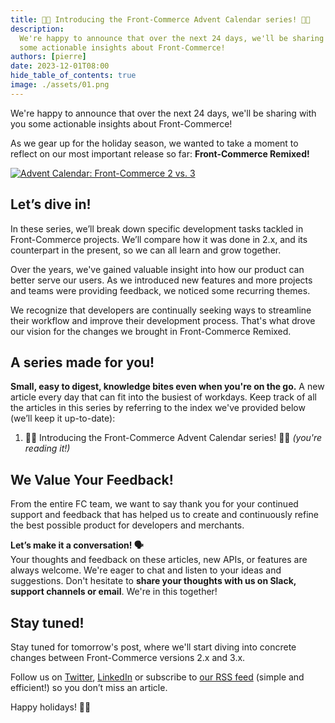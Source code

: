 ```yaml
---
title: 🎉🎄 Introducing the Front-Commerce Advent Calendar series! 🎄🎉
description:
  We're happy to announce that over the next 24 days, we'll be sharing with you
  some actionable insights about Front-Commerce!
authors: [pierre]
date: 2023-12-01T08:00
hide_table_of_contents: true
image: ./assets/01.png
---
```


We're happy to announce that over the next 24 days, we'll be sharing with you
some actionable insights about Front-Commerce!

As we gear up for the holiday season, we wanted to take a moment to reflect on
our most important release so far: **Front-Commerce Remixed!**

[![Advent Calendar: Front-Commerce 2 vs. 3](./assets/00.png)](/blog/2023-advent-calendar/01-introducing-the-front-commerce-advent-calendar-series)

<!-- truncate -->

## Let’s dive in!

In these series, we’ll break down specific development tasks tackled in
Front-Commerce projects. We’ll compare how it was done in 2.x, and its
counterpart in the present, so we can all learn and grow together.

Over the years, we've gained valuable insight into how our product can better
serve our users. As we introduced new features and more projects and teams were
providing feedback, we noticed some recurring themes.

We recognize that developers are continually seeking ways to streamline their
workflow and improve their development process. That's what drove our vision for
the changes we brought in Front-Commerce Remixed.

## A series made for you!

**Small, easy to digest, knowledge bites even when you're on the go.** A new
article every day that can fit into the busiest of workdays. Keep track of all
the articles in this series by referring to the index we've provided below
(we’ll keep it up-to-date):

1. 🎉🎄 Introducing the Front-Commerce Advent Calendar series! 🎄🎉 _(you're
   reading it!)_

## We Value Your Feedback!

From the entire FC team, we want to say thank you for your continued support and
feedback that has helped us to create and continuously refine the best possible
product for developers and merchants.

**Let’s make it a conversation! 🗣️**<br /> Your thoughts and feedback on these
articles, new APIs, or features are always welcome. We're eager to chat and
listen to your ideas and suggestions. Don't hesitate to **share your thoughts
with us on Slack, support channels or email**. We're in this together!

## Stay tuned!

Stay tuned for tomorrow's post, where we'll start diving into concrete changes
between Front-Commerce versions 2.x and 3.x.

Follow us on [Twitter](https://twitter.com/front_commerce),
[LinkedIn](https://www.linkedin.com/company/front-commerce/posts/) or subscribe
to [our RSS feed](pathname:///blog/rss.xml) (simple and efficient!) so you don’t
miss an article.

Happy holidays! 🎁🎅
